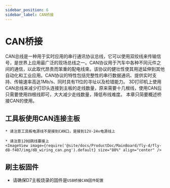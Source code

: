 ```yaml
---
sidebar_position: 6
sidebar_label: CAN桥接
---
```





# CAN桥接

CAN总线是一种用于实时应用的串行通讯协议总线，它可以使用双绞线来传输信号，是世界上应用最广泛的现场总线之一。CAN协议用于汽车中各种不同元件之间的通信，以此取代昂贵而笨重的配电线束。该协议的健壮性使其用途延伸到其他自动化和工业应用。CAN协议的特性包括完整性的串行数据通讯、提供实时支持、传输速率高达1Mb/s、同时具有11位的寻址以及检错能力。
3D打印机上使用CAN总线来减少打印头连接到主板的走线数量，原来需要十几根线，使用CAN后只需要使用四根线即可，大大减少走线数量，降低布线难度。
本章只简要概述桥接CAN的使用。

## 工具板使用CAN连接主板

    * 请注意工具板电源线不是接到CAN口，是接到12V-24v电源线上
    
    * 请注意120Ω跳线要接上
    <ImageView image={require('@site/docs/ProductDoc/MainBoard/fly-d/fly-d8-f407/img/d8_wiring_can.png').default} size="80%" align="center" />

## 刷主板固件

* 请确保D7主板烧录的固件是`USB桥接CAN固件配置`


    <GetCanbusUUID />